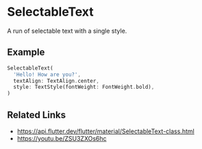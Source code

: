 
<Meta of={SelectableTextStories} />

# SelectableText

A run of selectable text with a single style.

<YouTubeVideoPlayer videoId="ZSU3ZXOs6hc" />

## Example

```dart liveslice=SelectableText
SelectableText(
  'Hello! How are you?',
  textAlign: TextAlign.center,
  style: TextStyle(fontWeight: FontWeight.bold),
)

```

## Related Links

- https://api.flutter.dev/flutter/material/SelectableText-class.html
- https://youtu.be/ZSU3ZXOs6hc
